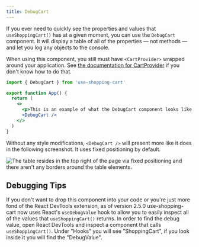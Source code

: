 ```yaml
---
title: DebugCart
---
```



If you ever need to quickly see the properties and values that `useShoppingCart()` has at a given moment, you can use the `DebugCart` component. It will display a table of all of the properties — not methods — and let you log any objects to the console.

When using this component, you still must have `<CartProvider>` wrapped around your application. See [the documentation for CartProvider](/usage/cartprovider) if you don't know how to do that.

<DebugCartExample />

```jsx
import { DebugCart } from 'use-shopping-cart'

export function App() {
  return (
    <>
      <p>This is an example of what the DebugCart component looks like.</p>
      <DebugCart />
    </>
  )
}
```

Without any style modifications, `<DebugCart />` will present more like it does in the following screenshot. It uses fixed positioning by default.

![The table resides in the top right of the page via fixed positioning and there aren't any borders around the table elements.](https://user-images.githubusercontent.com/19195374/107888790-310d2800-6ed4-11eb-9f0f-89b95631ff72.png)

## Debugging Tips

If you don't want to drop this component into your code or you're just more fond of the React DevTools extension, as of version 2.5.0 use-shopping-cart now uses React's `useDebugValue` hook to allow you to easily inspect all of the values that `useShoppingCart()` returns. In order to find the debug value, open React DevTools and inspect a component that calls `useShoppingCart()`. Under "Hooks" you will see "ShoppingCart", if you look inside it you will find the "DebugValue".
